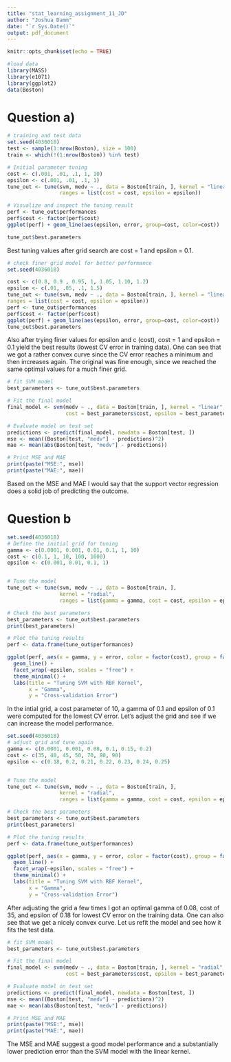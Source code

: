 ```yaml
---
title: "stat_learning_assignment_11_JD"
author: "Joshua Damm"
date: "`r Sys.Date()`"
output: pdf_document
---
```


```r
knitr::opts_chunk$set(echo = TRUE)
```

```r
#load data
library(MASS)
library(e1071)
library(ggplot2)
data(Boston)
```

# Question a)

```r
# training and test data
set.seed(4036018)
test <- sample(1:nrow(Boston), size = 100)
train <- which(!(1:nrow(Boston)) %in% test)
```

```r
# Initial parameter tuning
cost <- c(.001, .01, .1, 1, 10)
epsilon <- c(.001, .01, .1, 1)
tune_out <- tune(svm, medv ~ ., data = Boston[train, ], kernel = "linear",
                 ranges = list(cost = cost, epsilon = epsilon))

# Visualize and inspect the tuning result
perf <- tune_out$performances
perf$cost <- factor(perf$cost)
ggplot(perf) + geom_line(aes(epsilon, error, group=cost, color=cost))

tune_out$best.parameters

```
Best tuning values after grid search are cost = 1 and epsilon = 0.1.



```r
# check finer grid model for better performance
set.seed(4036018)

cost <- c(0.8, 0.9 , 0.95, 1, 1.05, 1.10, 1.2)
epsilon <- c(.01, .05, .1, 1.5)
tune_out <- tune(svm, medv ~ ., data = Boston[train, ], kernel = "linear",
ranges = list(cost = cost, epsilon = epsilon))
perf <- tune_out$performances
perf$cost <- factor(perf$cost)
ggplot(perf) + geom_line(aes(epsilon, error, group=cost, color=cost))
tune_out$best.parameters

```
Also after trying finer values for epsilon and c (cost), cost = 1 and epsilon = 0.1 yield the best results (lowest CV error in training data). One can see that we got a rather convex curve since the CV error reaches a minimum and then increases again. The original was fine enough, since we reached the same optimal values for a much finer grid.


```r
# fit SVM model
best_parameters <- tune_out$best.parameters

# Fit the final model
final_model <- svm(medv ~ ., data = Boston[train, ], kernel = "linear",
                   cost = best_parameters$cost, epsilon = best_parameters$epsilon)

# Evaluate model on test set
predictions <- predict(final_model, newdata = Boston[test, ])
mse <- mean((Boston[test, "medv"] - predictions)^2)
mae <- mean(abs(Boston[test, "medv"] - predictions))

# Print MSE and MAE
print(paste("MSE:", mse))
print(paste("MAE:", mae))
```

Based on the MSE and MAE I would say that the support vector regression does a solid job of predicting the outcome. 


# Question b

```r
set.seed(4036018)
# Define the initial grid for tuning
gamma <- c(0.0001, 0.001, 0.01, 0.1, 1, 10)
cost <- c(0.1, 1, 10, 100, 1000)
epsilon <- c(0.001, 0.01, 0.1, 1)


# Tune the model
tune_out <- tune(svm, medv ~ ., data = Boston[train, ],
                 kernel = "radial", 
                 ranges = list(gamma = gamma, cost = cost, epsilon = epsilon))
```

```r
# Check the best parameters
best_parameters <- tune_out$best.parameters
print(best_parameters)

# Plot the tuning results
perf <- data.frame(tune_out$performances)

ggplot(perf, aes(x = gamma, y = error, color = factor(cost), group = factor(epsilon))) +
  geom_line() +
  facet_wrap(~epsilon, scales = "free") +
  theme_minimal() +
  labs(title = "Tuning SVM with RBF Kernel",
       x = "Gamma",
       y = "Cross-validation Error")
```

In the intial grid, a cost parameter of 10, a gamma of 0.1 and epsilon of 0.1 were computed for the lowest CV error. Let's adjust the grid and see if we can increase the model performance.

```r
set.seed(4036018)
# adjust grid and tune again
gamma <- c(0.0001, 0.001, 0.08, 0.1, 0.15, 0.2)
cost <- c(35, 40, 45, 50, 70, 80, 90)
epsilon <- c(0.18, 0.2, 0.21, 0.22, 0.23, 0.24, 0.25)


# Tune the model
tune_out <- tune(svm, medv ~ ., data = Boston[train, ],
                 kernel = "radial", 
                 ranges = list(gamma = gamma, cost = cost, epsilon = epsilon))

```

```r
# Check the best parameters
best_parameters <- tune_out$best.parameters
print(best_parameters)

# Plot the tuning results
perf <- data.frame(tune_out$performances)

ggplot(perf, aes(x = gamma, y = error, color = factor(cost), group = factor(epsilon))) +
  geom_line() +
  facet_wrap(~epsilon, scales = "free") +
  theme_minimal() +
  labs(title = "Tuning SVM with RBF Kernel",
       x = "Gamma",
       y = "Cross-validation Error")
```
After adjusting the grid a few times I got an optimal gamma of 0.08, cost of 35, and epsilon of 0.18 for lowest CV error on the training data. One can also see that we get a nicely convex curve. Let us refit the model and see how it fits the test data.


```r
# fit SVM model
best_parameters <- tune_out$best.parameters

# Fit the final model
final_model <- svm(medv ~ ., data = Boston[train, ], kernel = "radial",
                   cost = best_parameters$cost, epsilon = best_parameters$epsilon)

# Evaluate model on test set
predictions <- predict(final_model, newdata = Boston[test, ])
mse <- mean((Boston[test, "medv"] - predictions)^2)
mae <- mean(abs(Boston[test, "medv"] - predictions))

# Print MSE and MAE
print(paste("MSE:", mse))
print(paste("MAE:", mae))
```

The MSE and MAE suggest a good model performance and a substantially lower prediction error than the SVM model with the linear kernel.

